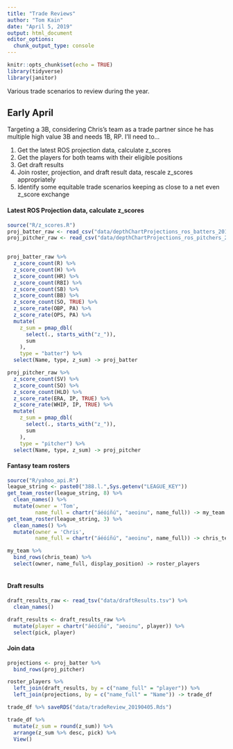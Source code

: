 ```yaml
---
title: "Trade Reviews"
author: "Tom Kain"
date: "April 5, 2019"
output: html_document
editor_options: 
  chunk_output_type: console
---
```


```r
knitr::opts_chunk$set(echo = TRUE)
library(tidyverse)
library(janitor)
```

Various trade scenarios to review during the year.

## Early April
Targeting a 3B, considering Chris's team as a trade partner since he has multiple high value 3B and needs 1B, RP. I'll need to...

1. Get the latest ROS projection data, calculate z_scores
2. Get the players for both teams with their eligible positions
3. Get draft results
4. Join roster, projection, and draft result data, rescale z_scores appropriately
5. Identify some equitable trade scenarios keeping as close to a net even z_score exchange

#### Latest ROS Projection data, calculate z_scores
```r
source("R/z_scores.R")
proj_batter_raw <- read_csv("data/depthChartProjections_ros_batters_20190405.csv") 
proj_pitcher_raw <- read_csv("data/depthChartProjections_ros_pitchers_20190405.csv") 
  

proj_batter_raw %>%
  z_score_count(R) %>%
  z_score_count(H) %>%
  z_score_count(HR) %>%
  z_score_count(RBI) %>%
  z_score_count(SB) %>%
  z_score_count(BB) %>%
  z_score_count(SO, TRUE) %>%
  z_score_rate(OBP, PA) %>%
  z_score_rate(OPS, PA) %>%
  mutate(
    z_sum = pmap_dbl(
      select(., starts_with("z_")), 
      sum
    ),
    type = "batter") %>% 
  select(Name, type, z_sum) -> proj_batter

proj_pitcher_raw %>%
  z_score_count(SV) %>%
  z_score_count(SO) %>%
  z_score_count(HLD) %>%
  z_score_rate(ERA, IP, TRUE) %>%
  z_score_rate(WHIP, IP, TRUE) %>%
  mutate(
    z_sum = pmap_dbl(
      select(., starts_with("z_")), 
      sum
    ),
    type = "pitcher") %>% 
  select(Name, type, z_sum) -> proj_pitcher

```

#### Fantasy team rosters
```r
source("R/yahoo_api.R")
league_string <- paste0("388.l.",Sys.getenv("LEAGUE_KEY"))
get_team_roster(league_string, 8) %>% 
  clean_names() %>% 
  mutate(owner = 'Tom',
         name_full = chartr("áéóíñú", "aeoinu", name_full)) -> my_team
get_team_roster(league_string, 3) %>% 
  clean_names() %>% 
  mutate(owner = 'Chris',
         name_full = chartr("áéóíñú", "aeoinu", name_full)) -> chris_team

my_team %>% 
  bind_rows(chris_team) %>% 
  select(owner, name_full, display_position) -> roster_players
  
```

#### Draft results
```r
draft_results_raw <- read_tsv("data/draftResults.tsv") %>% 
  clean_names()

draft_results <- draft_results_raw %>% 
  mutate(player = chartr("áéóíñú", "aeoinu", player)) %>% 
  select(pick, player)
```

#### Join data
```r
projections <- proj_batter %>% 
  bind_rows(proj_pitcher)

roster_players %>% 
  left_join(draft_results, by = c("name_full" = "player")) %>% 
  left_join(projections, by = c("name_full" = "Name")) -> trade_df

trade_df %>% saveRDS("data/tradeReview_20190405.Rds")

trade_df %>% 
  mutate(z_sum = round(z_sum)) %>% 
  arrange(z_sum %>% desc, pick) %>% 
  View()
```